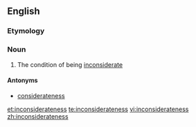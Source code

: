 ==English==

===Etymology===
{{suffix|inconsiderate|ness}}

===Noun===
{{en-noun|-}}

# The condition of being [[inconsiderate]]

====Antonyms====
* [[considerateness]]

[[et:inconsiderateness]]
[[te:inconsiderateness]]
[[vi:inconsiderateness]]
[[zh:inconsiderateness]]